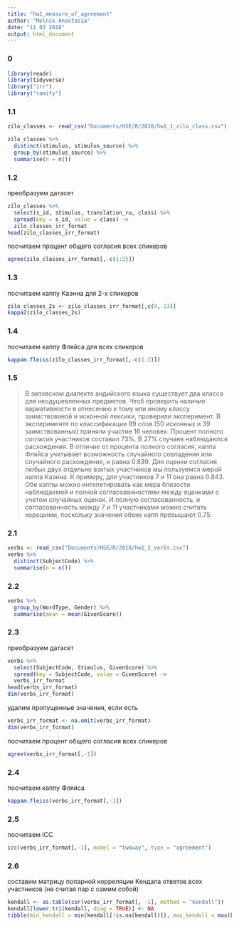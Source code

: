 ```yaml
---
title: "hw1_measure_of_agreement"
author: "Melnik Anastasia"
date: "11 02 2018"
output: html_document
---
```


### 0
```r
library(readr)
library(tidyverse)
library("irr")
library("ramify")
```

### 1.1
```r
zilo_classes <- read_csv("Documents/HSE/R/2018/hw1_1_zilo_class.csv")

zilo_classes %>%
  distinct(stimulus, stimulus_source) %>%
  group_by(stimulus_source) %>%
  summarise(n = n())
```

### 1.2
преобразуем датасет
```r
zilo_classes %>% 
  select(s_id, stimulus, translation_ru, class) %>% 
  spread(key = s_id, value = class) ->
  zilo_classes_irr_format
head(zilo_classes_irr_format)
```
посчитаем процент общего согласия всех спикеров
```r
agree(zilo_classes_irr_format[,-c(1:2)])
```

### 1.3
посчитаем каппу Каэнна для 2-х спикеров
```r
zilo_classes_2s <- zilo_classes_irr_format[,c(9, 13)]
kappa2(zilo_classes_2s)
```

### 1.4
посчитаем каппу Фляйса для всех спикеров
```r
kappam.fleiss(zilo_classes_irr_format[,-c(1:2)])
```

### 1.5
>В зиловском диалекте андийского языка существует два класса для неодушевленных предметов. 
>Чтоб проверить наличие вариативности в отнесению к тому или иному классу заимствованой и исконной лексики, 
>проверили эксперимент.
>В эксперименте по классификации 89 слов (50 исконных и 39 заимствованных) приняли участие 16 человек.
>Процент полного согласия участников составил 73%. В 27% случаев наблюдаются расхождения. 
>В отличие от процента полного согласия, каппа Фляйса учитывает возможность случайного совпадения 
>или случайного расхождения, и равна 0.839. Для оценки согласия любых двух отдельно взятых участников мы пользуемся 
>мерой каппа Каэнна. К примеру, для участников 7 и 11 она равна 0.843. Обе каппы можно интепетировать как мера близости
>наблюдаемой и полной согласованностями между оценками с учетом случайных оценок. И полную согласованность, и согласованность
>между 7 и 11 участниками можно считать хорошими, поскольку значения обеих капп превышают 0.75.

### 2.1
```r
verbs <- read_csv("Documents/HSE/R/2018/hw1_2_verbs.csv")
verbs %>%
  distinct(SubjectCode) %>%
  summarise(n = n())
```

### 2.2
```r
verbs %>%
  group_by(WordType, Gender) %>% 
  summarise(mean = mean(GivenScore))
```

### 2.3
преобразуем датасет
```r
verbs %>% 
  select(SubjectCode, Stimulus, GivenScore) %>% 
  spread(key = SubjectCode, value = GivenScore) ->
  verbs_irr_format
head(verbs_irr_format)
dim(verbs_irr_format)
```

удалим пропущенные значения, если есть
```r
verbs_irr_format <- na.omit(verbs_irr_format)
dim(verbs_irr_format)
```

посчитаем процент общего согласия всех спикеров
```r
agree(verbs_irr_format[,-1])
```

### 2.4
посчитаем каппу Фляйса
```r
kappam.fleiss(verbs_irr_format[,-1])
```

### 2.5
посчитаем ICC
```r
icc(verbs_irr_format[,-1], model = "twoway", type = "agreement")
```

### 2.6
составим матрицу попарной корреляции Кендала ответов всех участников (не считая пар с самим собой)
```r
kendall <- as.table(cor(verbs_irr_format[, -1], method = "kendall"))
kendall[lower.tri(kendall, diag = TRUE)] <- NA
tibble(min_kendall = min(kendall[!is.na(kendall)]), max_kendall = max(kendall[!is.na(kendall)]))
```